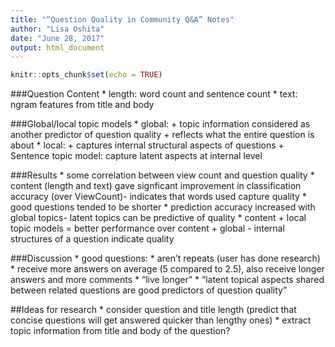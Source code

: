```yaml
---
title: "“Question Quality in Community Q&A” Notes"
author: "Lisa Oshita"
date: "June 28, 2017"
output: html_document
---
```


```r
knitr::opts_chunk$set(echo = TRUE)
```

###Question Content
* length: word count and sentence count
* text: ngram features from title and body

###Global/local topic models
* global:
  + topic information considered as another predictor of question quality
  + reflects what the entire question is about
* local:
  + captures internal structural aspects of questions 
  + Sentence topic model: capture latent aspects at internal level 

###Results
* some correlation between view count and question quality 
* content (length and text) gave signficant improvement in classification accuracy (over ViewCount)- indicates that words used capture quality 
* good questions tended to be shorter 
* prediction accuracy increased with global topics- latent topics can be predictive of quality
* content + local topic models = better performance over content + global - internal structures of a question indicate quality 

###Discussion
* good questions: 
* aren't repeats (user has done research)
* receive more answers on average (5 compared to 2.5), also receive longer answers and more comments
* "live longer"
* "latent topical aspects shared between related questions are good predictors of question quality"

##Ideas for research
* consider question and title length (predict that concise questions will get answered quicker than lengthy ones)
* extract topic information from title and body of the question? 